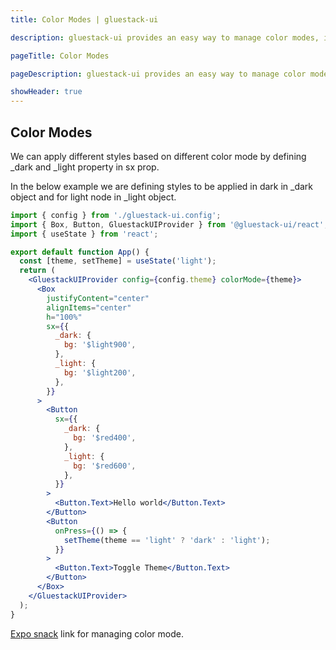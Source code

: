 ```yaml
---
title: Color Modes | gluestack-ui

description: gluestack-ui provides an easy way to manage color modes, in this guide we will learn how we can change and manage color modes.

pageTitle: Color Modes

pageDescription: gluestack-ui provides an easy way to manage color modes, in this guide we will learn how we can change and manage color modes.

showHeader: true
---
```



<Meta title="Customize and Style/Styling/Color Mode" />

## Color Modes

We can apply different styles based on different color mode by defining \_dark and \_light property in sx prop.

In the below example we are defining styles to be applied in dark in \_dark object and for light node in \_light object.

```jsx
import { config } from './gluestack-ui.config';
import { Box, Button, GluestackUIProvider } from '@gluestack-ui/react';
import { useState } from 'react';

export default function App() {
  const [theme, setTheme] = useState('light');
  return (
    <GluestackUIProvider config={config.theme} colorMode={theme}>
      <Box
        justifyContent="center"
        alignItems="center"
        h="100%"
        sx={{
          _dark: {
            bg: '$light900',
          },
          _light: {
            bg: '$light200',
          },
        }}
      >
        <Button
          sx={{
            _dark: {
              bg: '$red400',
            },
            _light: {
              bg: '$red600',
            },
          }}
        >
          <Button.Text>Hello world</Button.Text>
        </Button>
        <Button
          onPress={() => {
            setTheme(theme == 'light' ? 'dark' : 'light');
          }}
        >
          <Button.Text>Toggle Theme</Button.Text>
        </Button>
      </Box>
    </GluestackUIProvider>
  );
}
```

[Expo snack](https://snack.expo.dev/@gluestack/gluestack-ui-color-mode) link for managing color mode.
